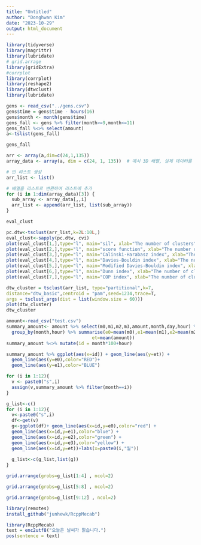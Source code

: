 ```yaml
---
title: "Untitled"
author: "Donghwan Kim"
date: "2023-10-29"
output: html_document
---
```


```r
library(tidyverse)
library(magrittr)
library(lubridate)
# grid.arrage
library(gridExtra)
#corrplot
library(corrplot)
library(reshape2)
library(dtwclust)
library(lubridate)
```

```r
gens <- read_csv("../gens.csv")
gens$time = gens$time - hours(16)
gens$month <- month(gens$time)
gens_fall <- gens %>% filter(month>=9,month<=11)
gens_fall %<>% select(amount)
a<-tslist(gens_fall)
```

```r
gens_fall
```


```r
arr <- array(a,dim=c(24,1,135))
array_data <- array(a, dim = c(24, 1, 135))  # 예시 3D 배열, 실제 데이터를 사용

# 빈 리스트 생성
arr_list <- list()

# 배열을 리스트로 변환하여 리스트에 추가
for (i in 1:dim(array_data)[3]) {
  sub_array <- array_data[,,i]
  arr_list <- append(arr_list, list(sub_array))
}

```

```r
eval_clust
```

```r
pc.dtw<-tsclust(arr_list,k=2L:10L,)
eval_clust<-sapply(pc.dtw, cvi)
plot(eval_clust[1,],type="l", main="sil", xlab="The number of clusters", ylab="maximize")
plot(eval_clust[2,],type="l", main="score function", xlab="The number of clusters", ylab="maximize")
plot(eval_clust[3,],type="l", main="Calinski-Harabasz index", xlab="The number of clusters", ylab="maximize")
plot(eval_clust[4,],type="l", main="Davies-Bouldin index", xlab="The number of clusters", ylab="minimize")
plot(eval_clust[5,],type="l", main="Modified Davies-Bouldin index", xlab="The number of clusters", ylab="minimize")
plot(eval_clust[6,],type="l", main="Dunn index", xlab="The number of clusters", ylab="maximize")
plot(eval_clust[7,],type="l", main="COP index", xlab="The number of clusters", ylab="minimize")
```


```r
dtw_cluster = tsclust(arr_list, type="partitional",k=7,
distance="dtw_basic",centroid = "pam",seed=1234,trace=T,
args = tsclust_args(dist = list(window.size = 60)))
plot(dtw_cluster)
dtw_cluster
```


```r
amount<-read_csv("test.csv")
summary_amount<- amount %>% select(m0,m1,m2,m3,amount,month,day,hour) %>% 
  group_by(month,hour) %>% summarise(e0=mean(m0),e1=mean(m1),e2=mean(m2),e3=mean(m3),
                                et=mean(amount))
summary_amount %<>% mutate(id = month*100+hour)
```
```r
summary_amount %>% ggplot(aes(x=id)) + geom_line(aes(y=et)) +
  geom_line(aes(y=e0),color="RED")+
  geom_line(aes(y=e1),color="BLUE")
```


```r
for (i in 1:12){
  v <- paste0("s",i)
  assign(v,summary_amount %>% filter(month==i))
}

```

```r
g_list<-c()
for (i in 1:12){
  v<-paste0("s",i)
  df<-get(v)
  g<-ggplot(df)+ geom_line(aes(x=id,y=e0),color="red") + 
  geom_line(aes(x=id,y=e1),color="blue") + 
  geom_line(aes(x=id,y=e2),color="green") + 
  geom_line(aes(x=id,y=e3),color="yellow") + 
  geom_line(aes(x=id,y=et))+labs(x=paste0(i,"월"))
  
  g_list<-c(g_list,list(g))
}
```


```r
grid.arrange(grobs=g_list[1:4] , ncol=2)
```

```r
grid.arrange(grobs=g_list[5:8] , ncol=2)
```

```r
grid.arrange(grobs=g_list[9:12] , ncol=2)
```

```r
library(remotes)
install_github("junhewk/RcppMecab")
```

```r
library(RcppMecab)
text = enc2utf8("오늘은 날씨가 맑습니다.")
pos(sentence = text)
```

